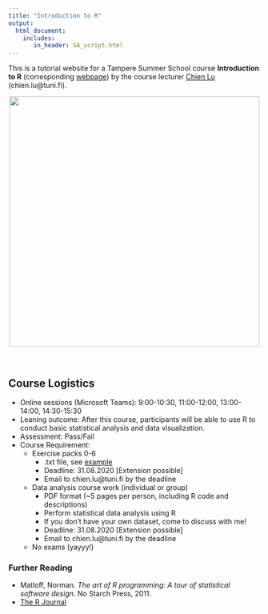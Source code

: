 ```yaml
---
title: "Introduction to R"
output: 
  html_document:
    includes:
       in_header: GA_script.html
---
```


This is a tutorial website for a Tampere Summer School course **Introduction to R** (corresponding [webpage](https://www.tuni.fi/en/study-with-us/introduction-r-tampere-summer-school-2020)) by the course lecturer [Chien Lu](https://humblelu.github.io/personal_website/) (chien.lu@tuni.fi).

<center>
![](drop.png){width=500px}
</center>
<br>


## Course Logistics
* Online sessions (Microsoft Teams): 9:00-10:30, 11:00-12:00, 13:00-14:00, 14:30-15:30
* Leaning outcome: After this course, participants will be able to use R to conduct basic statistical analysis and data visualization.
* Assessment: Pass/Fail
* Course Requirement:
    + Exercise packs 0-6
        + .txt file, see [example](https://humblelu.github.io/IntroR/Exercise.html)
        + Deadline: 31.08.2020 [Extension possible]
        + Email to chien.lu@tuni.fi by the deadline
    + Data analysis course work (individual or group)
        + PDF format (~5 pages per person, including R code and descriptions)
        + Perform statistical data analysis using R
        + If you don't have your own dataset, come to discuss with me!
        + Deadline: 31.08.2020 [Extension possible]
        + Email to chien.lu@tuni.fi by the deadline
    + No exams (yayyy!)
    
### Further Reading

* Matloff, Norman. _The art of R programming: A tour of statistical software design_. No Starch Press, 2011.
* [The R Journal](https://journal.r-project.org/)
